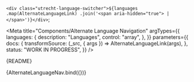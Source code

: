 <!--
@license EUPL-1.2
Copyright (c) 2021 Gemeente Utrecht
Copyright (c) 2021 Robbert Broersma
-->




  `<div class="utrecht-language-switcher">${languages
    .map(AlternateLanguageLink)
    .join('<span aria-hidden="true"> | </span>')}</div>`;

<Meta
  title="Components/Alternate Language Navigation"
  argTypes={{
    languages: {
      description: "Languages",
      control: "array",
    },
  }}
  parameters={{
    docs: {
      transformSource: (_src, { args }) => AlternateLanguageLink(args),
    },
    status: "WORK IN PROGRESS",
  }}
/>

<Description>{README}</Description>

<Canvas>
  <Story
    name="Alternative Languages Navigation"
    args={{
      languages: [
        { textContent: "EN", title: "This page in English", lang: "en", current: true, hreflang: "en" },
        { textContent: "NL", title: "Deze pagina in Nederlands", lang: "nl", current: false, hreflang: "nl" },
      ],
    }}
  >
    {AlternateLanguageNav.bind({})}
  </Story>
</Canvas>

<ArgsTable story="Alternative Languages Navigation" />
